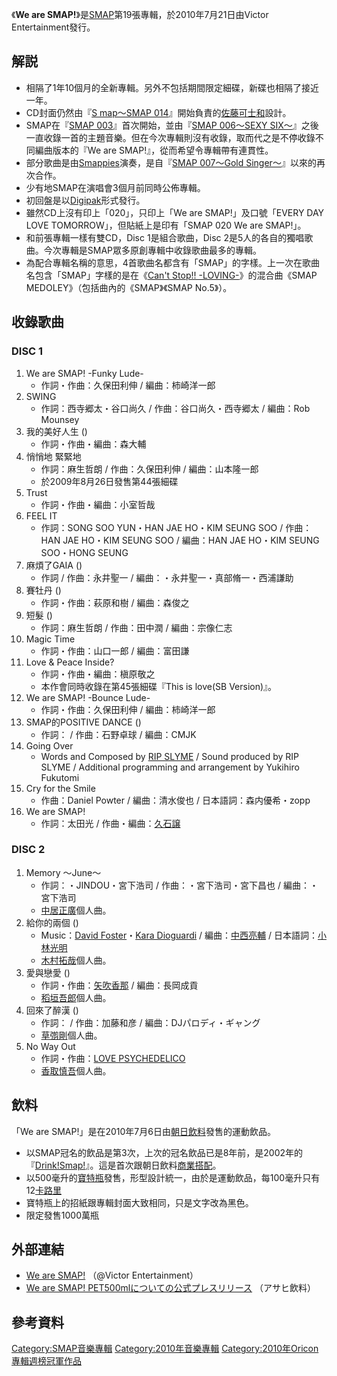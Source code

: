 {{Infobox Album
|Name        = We are SMAP!
|Type        = [[專輯|專輯]]
|Artist      = [[SMAP|SMAP]]
|Cover       = 
|Released    = 2010年7月21日
|Recorded    = 
|Genre       = [[J-POP|J-POP]]
|Length      = 
|Label       = [[Victor_Entertainment|Victor Entertainment]]
|Producer    = 
|Chart position = *週最高排名第1位（[[Oricon|Oricon]]）
* 2010年7月份第1位（Oricon）
| Certification  = 白金 （[[日本唱片協會|日本唱片協會]]）<ref>[http://www.riaj.or.jp/data/others/gold/201007.html 日本唱片協會於2010年7月認證的作品]{{ja}}</ref>
|Reviews     = 
|Last album  = [[super.modern.artistic.performance|super.modern.<br />artistic.performance]]<br />（2008年）
|This album  = '''We are SMAP!'''<br />（2010年）
|Next album  = [[你好,_SMAP|你好, SMAP]]<br />（2011年）
}}
《'''We are SMAP!'''》是[[SMAP|SMAP]]第19張專輯，於2010年7月21日由Victor Entertainment發行。

== 解説 ==
* 相隔了1年10個月的全新專輯。另外不包括期間限定細碟，新碟也相隔了接近一年。
* CD封面仍然由『[[S_map〜SMAP_014|S map〜SMAP 014]]』開始負責的[[佐藤可士和|佐藤可士和]]設計。
* SMAP在『[[SMAP_003|SMAP 003]]』首次開始，並由『[[SMAP_006〜SEXY_SIX〜|SMAP 006〜SEXY SIX〜]]』之後一直收錄一首的主題音樂。但在今次專輯則沒有收錄，取而代之是不停收錄不同編曲版本的『We are SMAP!』，從而希望令專輯帶有連貫性。
* 部分歌曲是由[[Smappies|Smappies]]演奏，是自『[[SMAP_007〜Gold_Singer〜|SMAP 007〜Gold Singer〜]]』以來的再次合作。
* 少有地SMAP在演唱會3個月前同時公佈專輯。
* 初回盤是以[[Digipak|Digipak]]形式發行。
* 雖然CD上沒有印上「020」，只印上「We are SMAP!」及口號「EVERY DAY LOVE TOMORROW」，但貼紙上是印有「SMAP 020 We are SMAP!」。
* 和前張專輯一樣有雙CD，Disc 1是組合歌曲，Disc 2是5人的各自的獨唱歌曲。今次專輯是SMAP眾多原創專輯中收錄歌曲最多的專輯。
* 為配合專輯名稱的意思，4首歌曲名都含有「SMAP」的字樣。上一次在歌曲名包含「SMAP」字樣的是在《[[Can't_Stop!!_-LOVING-|Can't Stop!! -LOVING-]]》的混合曲《SMAP MEDOLEY》（包括曲內的《SMAP》《SMAP No.5》）。

== 收錄歌曲 ==
=== DISC 1 ===
# We are SMAP! -Funky Lude-
#* 作詞・作曲：久保田利伸 / 編曲：柿崎洋一郎
# SWING
#* 作詞：西寺郷太・谷口尚久 / 作曲：谷口尚久・西寺郷太 / 編曲：Rob Mounsey
# 我的美好人生 ({{lang|ja|僕の素晴らしい人生}})
#* 作詞・作曲・編曲：森大輔
# 悄悄地 緊緊地
#* 作詞：麻生哲朗 / 作曲：久保田利伸 / 編曲：山本隆一郎
#* 於2009年8月26日發售第44張細碟 
# Trust 
#* 作詞・作曲・編曲：小室哲哉
# FEEL IT
#* 作詞：SONG SOO YUN・HAN JAE HO・KIM SEUNG SOO / 作曲：HAN JAE HO・KIM SEUNG SOO / 編曲：HAN JAE HO・KIM SEUNG SOO・HONG SEUNG
# 麻煩了GAIA ({{lang|ja|GAIAにおねがい}})
#* 作詞 {{lang|ja|ティカ・α}} / 作曲：永井聖一 / 編曲：{{lang|ja|ティカ・α}}・永井聖一・真部脩一・西浦謙助
# 賽牡丹 ({{lang|ja|ひなげし}})
#* 作詞・作曲：萩原和樹 / 編曲：森俊之
# 短髮 ({{lang|ja|短い髪}})
#* 作詞：麻生哲朗 / 作曲：田中潤 / 編曲：宗像仁志
# Magic Time
#* 作詞・作曲：山口一郎 / 編曲：富田謙
# Love & Peace Inside?
#* 作詞・作曲・編曲：槇原敬之
#* 本作會同時收錄在第45張細碟『This is love(SB Version)』。
# We are SMAP! -Bounce Lude-
#* 作詞・作曲：久保田利伸 / 編曲：柿崎洋一郎
# SMAP的POSITIVE DANCE ({{lang|ja|SMAPのポジティブダンス}})
#* 作詞：{{lang|ja|鈴木おさむ}} / 作曲：石野卓球 / 編曲：CMJK
# Going Over
#* Words and Composed by [[RIP_SLYME|RIP SLYME]] / Sound produced by RIP SLYME / Additional programming and arrangement by Yukihiro Fukutomi
# Cry for the Smile
#* 作曲：Daniel Powter / 編曲：清水俊也 / 日本語詞：森内優希・zopp
# We are SMAP!
#* 作詞：太田光 / 作曲・編曲：[[久石譲|久石譲]]

=== DISC 2 ===
# Memory 〜June〜
#* 作詞：{{lang|ja|N.マッピー}}・JINDOU・宮下浩司 / 作曲：{{lang|ja|N.マッピー}}・宮下浩司・宮下昌也 / 編曲：{{lang|ja|N.マッピー}}・宮下浩司
#* [[中居正廣|中居正廣]]個人曲。
# 給你的兩個 ({{lang|ja|君のままで…}})
#* Music：[[デイヴィッド・フォスター|David Foster]]・[[Kara_Dioguardi|Kara Dioguardi]] / 編曲：[[中西亮輔|中西亮輔]] / 日本語詞：[[小林光明|小林光明]]
#* [[木村拓哉|木村拓哉]]個人曲。
# 愛與戀愛 ({{lang|ja|愛や恋や}})
#* 作詞・作曲：[[矢吹香那|矢吹香那]] / 編曲：長岡成貢
#* [[稻垣吾郎|稻垣吾郎]]個人曲。
# 回來了醉漢 ({{lang|ja|帰って来たヨッパライ}})
#* 作詞：{{lang|ja|ザ・フォーク・パロディ・ギャング}} / 作曲：加藤和彦 / 編曲：DJパロディ・ギャング
#* [[草彅剛|草彅剛]]個人曲。
# No Way Out
#* 作詞・作曲：[[LOVE_PSYCHEDELICO|LOVE PSYCHEDELICO]]
#* [[香取慎吾|香取慎吾]]個人曲。

==飲料==
「We are SMAP!」是在2010年7月6日由[[朝日飲料|朝日飲料]]發售的運動飲品。
*以SMAP冠名的飲品是第3次，上次的冠名飲品已是8年前，是2002年的『[[SMAP_015/Drink!_Smap!|Drink!Smap!]]』。這是首次跟朝日飲料[[商業搭配|商業搭配]]。
*以500毫升的[[寶特瓶|寶特瓶]]發售，形型設計統一，由於是運動飲品，每100毫升只有12[[卡路里|卡路里]]
*寶特瓶上的招紙跟專輯封面大致相同，只是文字改為黑色。
*限定發售1000萬瓶

== 外部連結 ==
* [http://www.jvcmusic.co.jp/-/Discography/A002763/VICL-63666.html We are SMAP!] {{Wayback|url=http://www.jvcmusic.co.jp/-/Discography/A002763/VICL-63666.html |date=20210717015909 }} （@Victor Entertainment）
* [https://web.archive.org/web/20100707071732/http://www.asahiinryo.co.jp/newsrelease/topics/2010/pick_0702-2.html We are SMAP! PET500mlについての公式プレスリリース] （アサヒ飲料）

==參考資料==
{{reflist}}

{{SMAP}}
{{Oricon專輯週榜冠軍 (2010年)|2010年8月2日}}

[[Category:SMAP音樂專輯|Category:SMAP音樂專輯]]
[[Category:2010年音樂專輯|Category:2010年音樂專輯]]
[[Category:2010年Oricon專輯週榜冠軍作品|Category:2010年Oricon專輯週榜冠軍作品]]